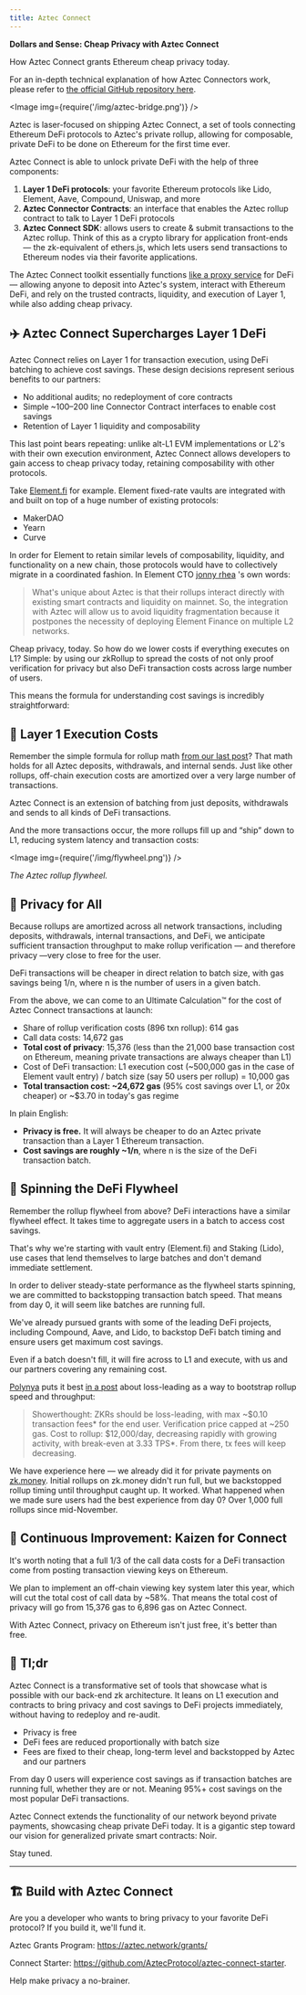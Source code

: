 ```yaml
---
title: Aztec Connect
---
```


__Dollars and Sense: Cheap Privacy with Aztec Connect__

How Aztec Connect grants Ethereum cheap privacy today.

For an in-depth technical explanation of how Aztec Connectors work, please refer to [the official GitHub repository here](https://github.com/AztecProtocol/aztec-connect-bridges).

<Image img={require('/img/aztec-bridge.png')} />

Aztec is laser-focused on shipping Aztec Connect, a set of tools connecting Ethereum DeFi protocols to Aztec's private rollup, allowing for composable, private DeFi to be done on Ethereum for the first time ever.

Aztec Connect is able to unlock private DeFi with the help of three components:

1. __Layer 1 DeFi protocols__: your favorite Ethereum protocols like Lido, Element, Aave, Compound, Uniswap, and more
2. __Aztec Connector Contracts__: an interface that enables the Aztec rollup contract to talk to Layer 1 DeFi protocols
3. __Aztec Connect SDK__: allows users to create & submit transactions to the Aztec rollup. Think of this as a crypto library for application front-ends — the zk-equivalent of ethers.js, which lets users send transactions to Ethereum nodes via their favorite applications.

The Aztec Connect toolkit essentially functions [like a proxy service](https://medium.com/aztec-protocol/private-defi-with-the-aztec-connect-bridge-76c3da76d982) for DeFi— allowing anyone to deposit into Aztec's system, interact with Ethereum DeFi, and rely on the trusted contracts, liquidity, and execution of Layer 1, while also adding cheap privacy.

## ✈️ Aztec Connect Supercharges Layer 1 DeFi
Aztec Connect relies on Layer 1 for transaction execution, using DeFi batching to achieve cost savings. These design decisions represent serious benefits to our partners:

- No additional audits; no redeployment of core contracts
- Simple ~100–200 line Connector Contract interfaces to enable cost savings
- Retention of Layer 1 liquidity and composability

This last point bears repeating: unlike alt-L1 EVM implementations or L2's with their own execution environment, Aztec Connect allows developers to gain access to cheap privacy today, retaining composability with other protocols.

Take [Element.fi](http://element.fi/) for example. Element fixed-rate vaults are integrated with and built on top of a huge number of existing protocols:

- MakerDAO
- Yearn
- Curve

In order for Element to retain similar levels of composability, liquidity, and functionality on a new chain, those protocols would have to collectively migrate in a coordinated fashion. In Element CTO 
[jonny rhea](https://medium.com/u/916b1bfb656?source=post_page-----f35db037a04--------------------------------)
's own words:

> What's unique about Aztec is that their rollups interact directly with existing smart contracts and liquidity on mainnet. So, the integration with Aztec will allow us to avoid liquidity fragmentation because it postpones the necessity of deploying Element Finance on multiple L2 networks.

Cheap privacy, today. So how do we lower costs if everything executes on L1? Simple: by using our zkRollup to spread the costs of not only proof verification for privacy but also DeFi transaction costs across large number of users.

This means the formula for understanding cost savings is incredibly straightforward:

## 🍰 Layer 1 Execution Costs

Remember the simple formula for rollup math [from our last post](https://medium.com/aztec-protocol/privacy-for-pennies-scaling-aztecs-zkrollup-9f2b36615cc6)? That math holds for all Aztec deposits, withdrawals, and internal sends. Just like other rollups, off-chain execution costs are amortized over a very large number of transactions.

Aztec Connect is an extension of batching from just deposits, withdrawals and sends to all kinds of DeFi transactions.

And the more transactions occur, the more rollups fill up and “ship” down to L1, reducing system latency and transaction costs:

<Image img={require('/img/flywheel.png')} />

_The Aztec rollup flywheel._

## 📩 Privacy for All

Because rollups are amortized across all network transactions, including deposits, withdrawals, internal transactions, and DeFi, we anticipate sufficient transaction throughput to make rollup verification — and therefore privacy —very close to free for the user.

DeFi transactions will be cheaper in direct relation to batch size, with gas savings being 1/n, where n is the number of users in a given batch.

From the above, we can come to an Ultimate Calculation™ for the cost of Aztec Connect transactions at launch:

- Share of rollup verification costs (896 txn rollup): 614 gas
- Call data costs: 14,672 gas
- __Total cost of privacy__: 15,376 (less than the 21,000 base transaction cost on Ethereum, meaning private transactions are always cheaper than L1)
- Cost of DeFi transaction: L1 execution cost (~500,000 gas in the case of Element vault entry) / batch size (say 50 users per rollup) = 10,000 gas
- __Total transaction cost: ~24,672 gas__ (95% cost savings over L1, or 20x cheaper) or ~$3.70 in today's gas regime

In plain English:

- __Privacy is free.__ It will always be cheaper to do an Aztec private transaction than a Layer 1 Ethereum transaction.
- __Cost savings are roughly ~1/n__, where n is the size of the DeFi transaction batch.

## 🤑 Spinning the DeFi Flywheel

Remember the rollup flywheel from above? DeFi interactions have a similar flywheel effect. It takes time to aggregate users in a batch to access cost savings.

That's why we're starting with vault entry (Element.fi) and Staking (Lido), use cases that lend themselves to large batches and don't demand immediate settlement.

In order to deliver steady-state performance as the flywheel starts spinning, we are committed to backstopping transaction batch speed. That means from day 0, it will seem like batches are running full.

We've already pursued grants with some of the leading DeFi projects, including Compound, Aave, and Lido, to backstop DeFi batch timing and ensure users get maximum cost savings.

Even if a batch doesn't fill, it will fire across to L1 and execute, with us and our partners covering any remaining cost.

[Polynya](https://medium.com/u/923c922a6d67?source=post_page-----f35db037a04--------------------------------) puts it best [in a post](https://twitter.com/epolynya/status/1474990044154793984?ref_src=twsrc%5Etfw%7Ctwcamp%5Etweetembed%7Ctwterm%5E1474990044154793984%7Ctwgr%5E%7Ctwcon%5Es1_&ref_url=https%3A%2F%2Fcdn.embedly.com%2Fwidgets%2Fmedia.html%3Ftype%3Dtext2Fhtmlkey%3Da19fcc184b9711e1b4764040d3dc5c07schema%3Dtwitterurl%3Dhttps3A%2F%2Ftwitter.com%2Fepolynya%2Fstatus%2F1474990044154793984image%3Dhttps3A%2F%2Fi.embed.ly%2F1%2Fimage3Furl3Dhttps253A252F252Fabs.twimg.com252Ferrors252Flogo46x38.png26key3Da19fcc184b9711e1b4764040d3dc5c07) about loss-leading as a way to bootstrap rollup speed and throughput:

> Showerthought: ZKRs should be loss-leading, with  max ~$0.10 transaction fees* for the end user. Verification price capped at ~250 gas. Cost to rollup: $12,000/day, decreasing rapidly with growing activity, with break-even at 3.33 TPS*. From there, tx fees will keep decreasing.

We have experience here — we already did it for private payments on [zk.money](http://zk.money/). Initial rollups on zk.money didn't run full, but we backstopped rollup timing until throughput caught up. It worked. What happened when we made sure users had the best experience from day 0? Over 1,000 full rollups since mid-November.

## 🧗 Continuous Improvement: Kaizen for Connect

It's worth noting that a full 1/3 of the call data costs for a DeFi transaction come from posting transaction viewing keys on Ethereum.

We plan to implement an off-chain viewing key system later this year, which will cut the total cost of call data by ~58%. That means the total cost of privacy will go from 15,376 gas to 6,896 gas on Aztec Connect.

With Aztec Connect, privacy on Ethereum isn't just free, it's better than free.

## 📕 Tl;dr
Aztec Connect is a transformative set of tools that showcase what is possible with our back-end zk architecture. It leans on L1 execution and contracts to bring privacy and cost savings to DeFi projects immediately, without having to redeploy and re-audit.

- Privacy is free
- DeFi fees are reduced proportionally with batch size
- Fees are fixed to their cheap, long-term level and backstopped by Aztec and our partners

From day 0 users will experience cost savings as if transaction batches are running full, whether they are or not. Meaning 95%+ cost savings on the most popular DeFi transactions.

Aztec Connect extends the functionality of our network beyond private payments, showcasing cheap private DeFi today. It is a gigantic step toward our vision for generalized private smart contracts: Noir.

Stay tuned.

---

## 🏗 Build with Aztec Connect

Are you a developer who wants to bring privacy to your favorite DeFi protocol? If you build it, we'll fund it.

Aztec Grants Program: https://aztec.network/grants/

Connect Starter: https://github.com/AztecProtocol/aztec-connect-starter.

Help make privacy a no-brainer.

